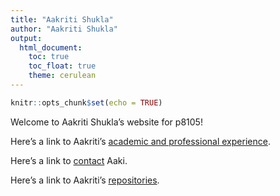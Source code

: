 ```yaml
---
title: "Aakriti Shukla"
author: "Aakriti Shukla"
output: 
  html_document:
    toc: true
    toc_float: true
    theme: cerulean
---
```


```r
knitr::opts_chunk$set(echo = TRUE)
```
Welcome to Aakriti Shukla's website for p8105!

Here's a link to Aakriti's [academic and professional experience](index-hw4.html).

Here's a link to [contact](contact.html) Aaki.

Here's a link to Aakriti's [repositories](repositories.html).


